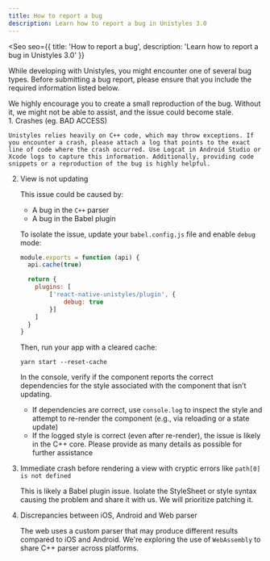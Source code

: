 ```yaml
---
title: How to report a bug
description: Learn how to report a bug in Unistyles 3.0
---
```



<Seo
    seo={{
        title: 'How to report a bug',
        description: 'Learn how to report a bug in Unistyles 3.0'
    }}
>

While developing with Unistyles, you might encounter one of several bug types. Before submitting a bug report, please ensure that you include the required information listed below.

<Aside type="caution" title="Before submitting a bug report">
We highly encourage you to create a small reproduction of the bug. Without it, we might not be able to assist, and the issue could become stale.
</Aside>

<Steps>
1. Crashes (eg. BAD ACCESS)

    Unistyles relies heavily on C++ code, which may throw exceptions. If you encounter a crash, please attach a log that points to the exact line of code where the crash occurred. Use Logcat in Android Studio or Xcode logs to capture this information. Additionally, providing code snippets or a reproduction of the bug is highly helpful.

2. View is not updating

    This issue could be caused by:
     - A bug in the `C++` parser
     - A bug in the Babel plugin

     To isolate the issue, update your `babel.config.js` file and enable `debug` mode:

      ```js title="babel.config.js"
      module.exports = function (api) {
        api.cache(true)

        return {
          plugins: [
              ['react-native-unistyles/plugin', {
                  debug: true
              }]
          ]
        }
      }
      ```

      Then, run your app with a cleared cache:

      ```shell
      yarn start --reset-cache
      ```

     In the console, verify if the component reports the correct dependencies for the style associated with the component that isn’t updating.

     - If dependencies are correct, use `console.log` to inspect the style and attempt to re-render the component (e.g., via reloading or a state update)
     - If the logged style is correct (even after re-render), the issue is likely in the C++ core. Please provide as many details as possible for further assistance

3. Immediate crash before rendering a view with cryptic errors like `path[0] is not defined`

    This is likely a Babel plugin issue. Isolate the StyleSheet or style syntax causing the problem and share it with us. We will prioritize patching it.


4. Discrepancies between iOS, Android and Web parser

   The web uses a custom parser that may produce different results compared to iOS and Android. We're exploring the use of `WebAssembly` to share C++ parser across platforms.

</Steps>

</Seo>
